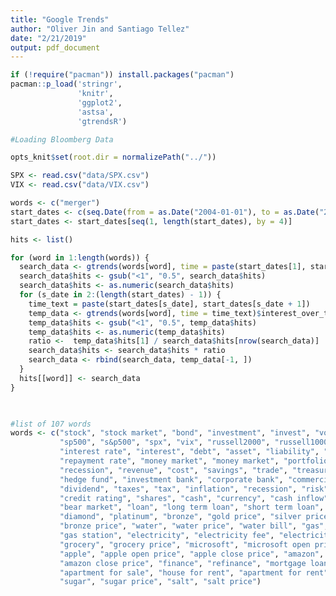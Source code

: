 ```yaml
---
title: "Google Trends"
author: "Oliver Jin and Santiago Tellez"
date: "2/21/2019"
output: pdf_document
---
```


```r
if (!require("pacman")) install.packages("pacman")
pacman::p_load('stringr',
               'knitr',
               'ggplot2',
               'astsa',
               'gtrendsR')
```

```r
#Loading Bloomberg Data

opts_knit$set(root.dir = normalizePath("../"))

SPX <- read.csv("data/SPX.csv")
VIX <- read.csv("data/VIX.csv")
```

```r
words <- c("merger")
start_dates <- c(seq.Date(from = as.Date("2004-01-01"), to = as.Date("2019-01-01"), by = "month"))
start_dates <- start_dates[seq(1, length(start_dates), by = 4)]

hits <- list()

for (word in 1:length(words)) {
  search_data <- gtrends(words[word], time = paste(start_dates[1], start_dates[2]))$interest_over_time
  search_data$hits <- gsub("<1", "0.5", search_data$hits)
  search_data$hits <- as.numeric(search_data$hits)
  for (s_date in 2:(length(start_dates) - 1)) {
    time_text = paste(start_dates[s_date], start_dates[s_date + 1])
    temp_data <- gtrends(words[word], time = time_text)$interest_over_time
    temp_data$hits <- gsub("<1", "0.5", temp_data$hits)
    temp_data$hits <- as.numeric(temp_data$hits)
    ratio <-  temp_data$hits[1] / search_data$hits[nrow(search_data)]
    search_data$hits <- search_data$hits * ratio
    search_data <- rbind(search_data, temp_data[-1, ])
  }
  hits[[word]] <- search_data
}

  
```

```r
#list of 107 words
words <- c("stock", "stock market", "bond", "investment", "invest", "volatility", "gdp", "gnp",
           "sp500", "s&p500", "spx", "vix", "russell2000", "russell1000", "leverage", "growth stock", 
           "interest rate", "interest", "debt", "asset", "liability", "etf", "accounting", "finance", 
           "repayment rate", "money market", "money market", "portfolio", "real estate",
           "recession", "revenue", "cost", "savings", "trade", "treasury bill", "treasury stock",
           "hedge fund", "investment bank", "corporate bank", "commercial bank", "bank",
           "dividend", "taxes", "tax", "inflation", "recession", "risk", "crisis", "mortgage",
           "credit rating", "shares", "cash", "currency", "cash inflow", "cash outflow", "bull market",
           "bear market", "loan", "long term loan", "short term loan", "collateral", "gold", "silver",
           "diamond", "platinum", "bronze", "gold price", "silver price","diamond price", "platinum price",
           "bronze price", "water", "water price", "water bill", "gas", "gas price", 
           "gas station", "electricity", "electricity fee", "electricity bill", "food", "food price",
           "grocery", "grocery price", "microsoft", "microsoft open price", "microsoft close price",
           "apple", "apple open price", "apple close price", "amazon", "amazon open price", 
           "amazon close price", "finance", "refinance", "mortgage loan", "home loan", "house for sale",
           "apartment for sale", "house for rent", "apartment for rent", "house price", "apartment price", 
           "sugar", "sugar price", "salt", "salt price") 
```

